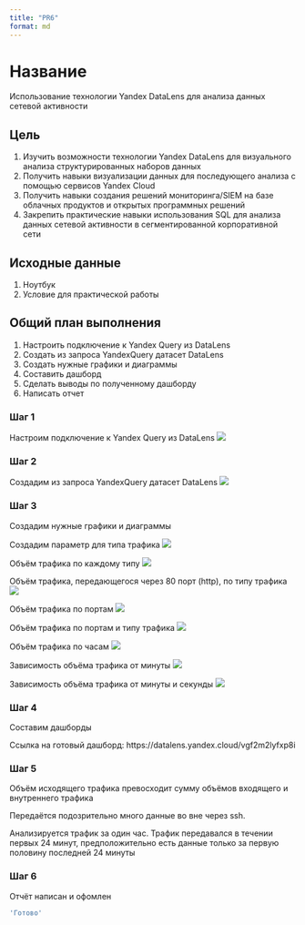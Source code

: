 ```yaml
---
title: "PR6"
format: md
---
```


# Название

Использование технологии Yandex DataLens для анализа данных сетевой активности

## Цель

1.  Изучить возможности технологии Yandex DataLens для визуального анализа структурированных наборов данных
2.  Получить навыки визуализации данных для последующего анализа с помощью сервисов Yandex Cloud
3.  Получить навыки создания решений мониторинга/SIEM на базе облачных продуктов и открытых программных решений
4.  Закрепить практические навыки использования SQL для анализа данных сетевой активности в сегментированной корпоративной сети

## Исходные данные

1.  Ноутбук
2.  Условие для практической работы

## Общий план выполнения

1.  Настроить подключение к Yandex Query из DataLens
2.  Создать из запроса YandexQuery датасет DataLens
3.  Создать нужные графики и диаграммы
4.  Составить дашборд
5.  Сделать выводы по полученному дашборду
6.  Написать отчет


### Шаг 1

Настроим подключение к Yandex Query из DataLens ![](img/1)

### Шаг 2

Создадим из запроса YandexQuery датасет DataLens ![](img/2)

### Шаг 3

Создадим нужные графики и диаграммы

Создадим параметр для типа трафика  ![](img/3)

Объём трафика по каждому типу ![](img/4)

Объём трафика, передающегося через 80 порт (http), по типу трафика ![](img/5)

Объём трафика по портам ![](img/6)

Объём трафика по портам и типу трафика ![](img/7)

Объём трафика по часам ![](img/10)

Зависимость объёма трафика от минуты ![](img/8)

Зависимость объёма трафика от минуты и секунды  ![](img/9)

### Шаг 4

Составим дашборды 

Ссылка на готовый дашборд: https://datalens.yandex.cloud/vgf2m2lyfxp8i

### Шаг 5

Объём исходящего трафика превосходит сумму объёмов входящего и внутреннего трафика

Передаётся подозрительно много данные во вне через ssh.

Анализируется трафик за один час. Трафик передавался в течении первых 24 минут, предположительно есть данные только за первую половину последней 24 минуты

### Шаг 6

Отчёт написан и офомлен


```r
'Готово'
```
